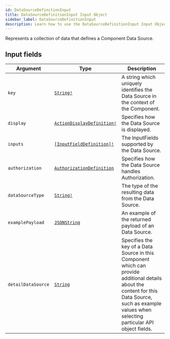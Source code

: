 ```yaml
---
id: DataSourceDefinitionInput
title: DataSourceDefinitionInput Input Object
sidebar_label: DataSourceDefinitionInput
description: Learn how to use the DataSourceDefinitionInput Input Object for Builder's API.
---
```


Represents a collection of data that defines a Component Data Source.

## Input fields

| Argument           | Type                                                                              | Description                                                                                                                                                                                           |
| ------------------ | --------------------------------------------------------------------------------- | ----------------------------------------------------------------------------------------------------------------------------------------------------------------------------------------------------- |
| `key`              | [`String!`](/docs/composer/builder/api/schema/scalar/String.mdx)                                         | A string which uniquely identifies the Data Source in the context of the Component.                                                                                                                   |
| `display`          | [`ActionDisplayDefinition!`](/docs/composer/builder/api/schema/input_object/ActionDisplayDefinition.mdx) | Specifies how the Data Source is displayed.                                                                                                                                                           |
| `inputs`           | [`[InputFieldDefinition]!`](/docs/composer/builder/api/schema/input_object/InputFieldDefinition.mdx)     | The InputFields supported by the Data Source.                                                                                                                                                         |
| `authorization`    | [`AuthorizationDefinition`](/docs/composer/builder/api/schema/input_object/AuthorizationDefinition.mdx)  | Specifies how the Data Source handles Authorization.                                                                                                                                                  |
| `dataSourceType`   | [`String!`](/docs/composer/builder/api/schema/scalar/String.mdx)                                         | The type of the resulting data from the Data Source.                                                                                                                                                  |
| `examplePayload`   | [`JSONString`](/docs/composer/builder/api/schema/scalar/JSONString.mdx)                                  | An example of the returned payload of an Data Source.                                                                                                                                                 |
| `detailDataSource` | [`String`](/docs/composer/builder/api/schema/scalar/String.mdx)                                          | Specifies the key of a Data Source in this Component which can provide additional details about the content for this Data Source, such as example values when selecting particular API object fields. |
